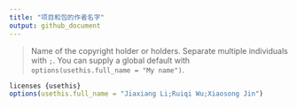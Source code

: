 ```yaml
---
title: "项目和包的作者名字"
output: github_document
---
```


>
Name of the copyright holder or holders. Separate multiple individuals with `;`. You can supply a global default with `options(usethis.full_name = "My name")`.

```r
licenses {usethis}	
options(usethis.full_name = "Jiaxiang Li;Ruiqi Wu;Xiaosong Jin")
```